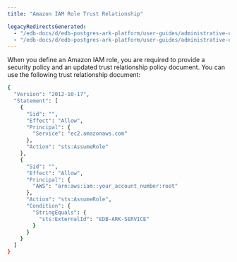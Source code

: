 ```yaml
---
title: "Amazon IAM Role Trust Relationship"

legacyRedirectsGenerated:
  - "/edb-docs/d/edb-postgres-ark-platform/user-guides/administrative-users-guide/3.5/ark_aws_iam_role_trust_relationship.html"
  - "/edb-docs/d/edb-postgres-ark-platform/user-guides/administrative-users-guide/latest/ark_aws_iam_role_trust_relationship.html"
---
```


<div id="ark_aws_iam_role_trust_relationship" class="registered_link"></div>

When you define an Amazon IAM role, you are required to provide a security policy and an updated trust relationship policy document. You can use the following trust relationship document:

```bash
{
  "Version": "2012-10-17",
  "Statement": [
    {
      "Sid": "",
      "Effect": "Allow",
      "Principal": {
        "Service": "ec2.amazonaws.com"
      },
      "Action": "sts:AssumeRole"
    },
    {
      "Sid": "",
      "Effect": "Allow",
      "Principal": {
        "AWS": "arn:aws:iam::your_account_number:root"
      },
      "Action": "sts:AssumeRole",
      "Condition": {
        "StringEquals": {
          "sts:ExternalId": "EDB-ARK-SERVICE"
        }
      }
    }
  ]
}
```
